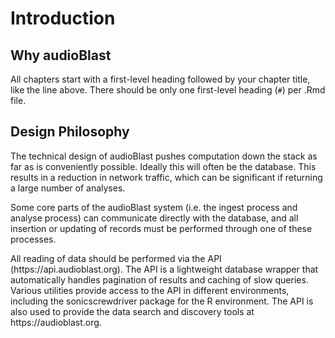# Introduction

## Why audioBlast

All chapters start with a first-level heading followed by your chapter title, like the line above. There should be only one first-level heading (`#`) per .Rmd file.

## Design Philosophy

The technical design of audioBlast pushes computation down the stack as far as is conveniently possible. Ideally this will often be the database. This results in a reduction in network traffic, which can be significant if returning a large number of analyses.

Some core parts of the audioBlast system (i.e. the ingest process and analyse process) can communicate directly with the database, and all insertion or updating of records must be performed through one of these processes. 

All reading of data should be performed via the API (https://api.audioblast.org). The API is a lightweight database wrapper that automatically handles pagination of results and caching of slow queries. Various utilities provide access to the API in different environments, including the sonicscrewdriver package for the R environment. The API is also used to provide the data search and discovery tools at https://audioblast.org.
